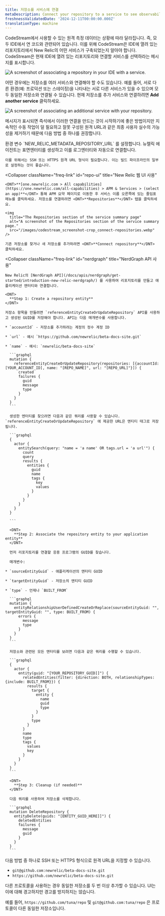 ```yaml
---
title: 저장소를 서비스에 연결
metaDescription: Connect your repository to a service to see observability.
freshnessValidatedDate: '2024-12-11T00:00:00.000Z'
translationType: machine
---
```


CodeStream에서 사용할 수 있는 원격 측정 데이터는 상황에 따라 달라집니다. 즉, 모두 IDE에서 연 코드와 관련되어 있습니다. 이를 위해 CodeStream은 IDE에 열려 있는 리포지토리에서 New Relic의 어떤 서비스가 구축되었는지 알아야 합니다. CodeStream은 현재 IDE에 열려 있는 리포지토리와 연결할 서비스를 선택하라는 메시지를 표시합니다.

<img
  title="Associate a repository in your IDE with a service."
  alt="A screenshot of associating a repository in your IDE with a service."
  src="/images/codestream_screenshot-crop_associate-repos-button.webp"
/>

어떤 경우에는 저장소를 여러 서비스와 연결해야 할 수도 있습니다. 예를 들어, 서로 다른 환경(예: 프로덕션 또는 스테이징)을 나타내는 서로 다른 서비스가 있을 수 있으며 모두 동일한 저장소와 연결될 수 있습니다. 현재 저장소를 추가 서비스와 연결하려면 <DNT>**Add another service**</DNT> 클릭하세요.

<img
  title="Associate an additional service with your repository."
  alt="A screenshot of associating an additional service with your repository."
  src="/images/codestream_screenshot-crop_associate-other-services.webp"
/>

메시지가 표시되면 즉석에서 이러한 연결을 만드는 것이 시작하기에 좋은 방법이지만 지속적인 수동 작업이 덜 필요하고 잘못 구성된 원격 URL과 같은 최종 사용자 실수의 가능성을 제거하기 때문에 다음 방법 중 하나를 권장합니다.

<CollapserGroup>
  <Collapser
    className="freq-link"
    id="env-var"
    title="APM과 함께 환경 변수 사용(권장)"
  >
    환경 변수 `NEW_RELIC_METADATA_REPOSITORY_URL` 를 설정합니다. 뉴렐릭 <InlinePopover type="apm"/>에이전트는 표면엔터티를 생성하고 이를 로그엔터티와 자동으로 연결합니다.

    이를 위해서는 SSH 또는 HTTPS 원격 URL 형식이 필요합니다. 이는 빌드 파이프라인의 일부로 설정하는 것이 좋습니다.
  </Collapser>

  <Collapser
    className="freq-link"
    id="repo-ui"
    title="New Relic 웹 UI 사용"
  >
    <DNT>**[one.newrelic.com > All capabilities](https://one.newrelic.com/all-capabilities) > APM & Services > (select an app)**</DNT> 통해 APM 요약 페이지로 이동한 후 서비스 이름 오른쪽에 있는 줄임표 메뉴를 클릭하세요. 저장소를 연결하려면 <DNT>**Repositories**</DNT> 탭을 클릭하세요.

    <img
      title="The Repositories section of the service summary page"
      alt="A screenshot of the Repositories section of the service summary page."
      src="/images/codestream_screenshot-crop_connect-repositories.webp"
    />

    기존 저장소를 찾거나 새 저장소를 추가하려면 <DNT>**Connect repository**</DNT> 클릭하세요.
  </Collapser>

  <Collapser
    className="freq-link"
    id="nerdgraph"
    title="NerdGraph API 사용"
  >
    New Relic의 [NerdGraph API](/docs/apis/nerdgraph/get-started/introduction-new-relic-nerdgraph/) 를 사용하여 리포지토리를 만들고 애플리케이션 엔터티와 연결합니다.

    <DNT>
      **Step 1: Create a repository entity**
    </DNT>

    저장소 항목을 만들려면 `referenceEntityCreateOrUpdateRepository` API를 사용하고 생성된 GUID를 저장해야 합니다. API는 다음 매개변수를 사용합니다.

    * `accountId` - 저장소를 추가하려는 계정의 정수 계정 ID

    * `url` - 예시 `https://github.com/newrelic/beta-docs-site.git`

    * `name` - 예시: `newrelic/beta-docs-site`

      ```graphql
      mutation {
        referenceEntityCreateOrUpdateRepository(repositories: [{accountId: [YOUR_ACCOUNT_ID], name: "[REPO_NAME]", url: "[REPO_URL]"}]) {
          created
          failures {
            guid
            message
            type
          }
        }
      }
      ```

      생성한 엔터티를 찾으려면 다음과 같은 쿼리를 사용할 수 있습니다. `referenceEntityCreateOrUpdateRepository` 에 제공한 URL은 엔티티 태그로 저장됩니다.

      ```graphql
      {
        actor {
          entitySearch(query: "name = 'a name' OR tags.url = 'a url'") {
            count
            query
            results {
              entities {
                guid
                name
                tags {
                  key
                  values
                }
              }
            }
          }
        }
      }

      ```

      <DNT>
        **Step 2: Associate the repository entity to your application entity**
      </DNT>

      먼저 리포지토리를 연결할 응용 프로그램의 GUID를 찾습니다.

      매개변수:

    * `sourceEntityGuid` - 애플리케이션의 엔터티 GUID

    * `targetEntityGuid` - 저장소의 엔티티 GUID

    * `type` - 언제나 `BUILT_FROM`

      ```graphql
      mutation {
        entityRelationshipUserDefinedCreateOrReplace(sourceEntityGuid: "", targetEntityGuid: "", type: BUILT_FROM) {
          errors {
            message
            type
          }
        }
      }
      ```

      저장소와 관련된 모든 엔터티를 보려면 다음과 같은 쿼리를 수행할 수 있습니다.

      ```graphql
      {
        actor {
          entity(guid: "[YOUR_REPOSITORY_GUID]]") {
            relatedEntities(filter: {direction: BOTH, relationshipTypes: {include: BUILT_FROM}}) {
              results {
                target {
                  entity {
                    name
                    guid
                    type
                  }
                }
                type
              }
            }
            name
            type
            tags {
              values
              key
            }
          }
        }
      }
      ```

      <DNT>
        **Step 3: Cleanup (if needed)**
      </DNT>

      다음 쿼리를 사용하여 저장소를 삭제합니다.

      ```graphql
      mutation DeleteRepository {
        entityDelete(guids: "[ENTITY_GUID_HERE]]") {
          deletedEntities
          failures {
            message
            guid
          }
        }
      }
      ```
  </Collapser>
</CollapserGroup>

다음 방법 중 하나로 SSH 또는 HTTPS 형식으로 원격 URL을 지정할 수 있습니다.

* `git@github.com:newrelic/beta-docs-site.git`
* `https://github.com/newrelic/beta-docs-site.git`

<Callout variant="caution">
  다른 프로토콜을 사용하는 경우 동일한 저장소를 두 번 이상 추가할 수 있습니다. UI는 이에 대해 경고하지만 경고를 방지하지는 않습니다.

  예를 들어, `https://github.com/tuna/repo` 및 `git@github.com:tuna/repo` 은 프로토콜이 다른 동일한 저장소입니다.
</Callout>
